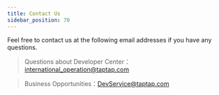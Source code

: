 ```yaml
---
title: Contact Us
sidebar_position: 70
---
```


Feel free to contact us at the following email addresses if you have any questions.

> Questions about Developer Center：<international_operation@taptap.com>

> Business Opportunities：<DevService@taptap.com>
